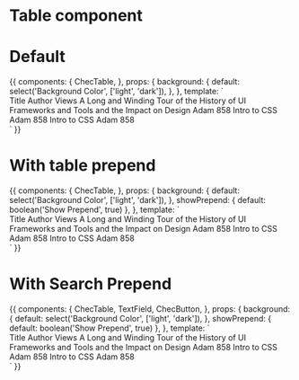 
<Meta title="Components/Table" component={ChecTable} />

# Table component

# Default

<Props of={ChecTable} />

<Preview>
  <Story name="default">
    {{
      components: {
        ChecTable,
      },
      props: {
        background: {
          default: select('Background Color', ['light', 'dark']),
        },
      },
      template: `
      <div class="flex justify-center items-center h-screen font-lato" :class="{'bg-gray-600': background === 'dark'}">
        <div>
          <ChecTable table-class="table-fixed">
            <thead>
              <tr>
                <th class="w-1/2">Title</th>
                <th class="w-1/2">Author</th>
                <th class="w-1/2">Views</th>
              </tr>
            </thead>
            <tbody>
              <tr>
                <td>A Long and Winding Tour of the History of UI Frameworks and Tools and the Impact on Design</td>
                <td>Adam</td>
                <td>858</td>
              </tr>
              <tr>
                <td>Intro to CSS</td>
                <td>Adam</td>
                <td>858</td>
              </tr>
              <tr>
                <td>Intro to CSS</td>
                <td>Adam</td>
                <td>858</td>
              </tr>
            </tbody>
          </ChecTable>
        </div>
      </div>
      `
    }}
  </Story>
</Preview>


# With table prepend

<Preview>
  <Story name="With prepend">
    {{
      components: {
        ChecTable,
      },
      props: {
        background: {
          default: select('Background Color', ['light', 'dark']),
        },
        showPrepend: {
          default: boolean('Show Prepend', true)
        },
      },
      template: `
      <div class="flex justify-center items-center h-screen font-lato" :class="{'bg-gray-600': background === 'dark'}">
        <div>
          <ChecTable table-class="table-fixed">
            <template v-if="showPrepend" v-slot:prepend>
              <h3>Prepended Table</h3>
            </template>
            <thead>
              <tr>
                <th class="w-1/2">Title</th>
                <th class="w-1/2">Author</th>
                <th class="w-1/2">Views</th>
              </tr>
            </thead>
            <tbody>
              <tr>
                <td>A Long and Winding Tour of the History of UI Frameworks and Tools and the Impact on Design</td>
                <td>Adam</td>
                <td>858</td>
              </tr>
              <tr>
                <td>Intro to CSS</td>
                <td>Adam</td>
                <td>858</td>
              </tr>
              <tr>
                <td>Intro to CSS</td>
                <td>Adam</td>
                <td>858</td>
              </tr>
            </tbody>
          </ChecTable>
        </div>
      </div>
      `
    }}
  </Story>
</Preview>

# With Search Prepend

<Props of={ChecTable} />

<Preview>
  <Story name="With prepend components">
    {{
      components: {
        ChecTable,
        TextField,
        ChecButton,
      },
      props: {
        background: {
          default: select('Background Color', ['light', 'dark']),
        },
        showPrepend: {
          default: boolean('Show Prepend', true)
        },
      },
      template: `
      <div class="flex justify-center items-center h-screen font-lato" :class="{'bg-gray-600': background === 'dark'}">
        <div>
          <ChecTable table-class="table-fixed">
            <template v-if="showPrepend" v-slot:prepend>
              <div class="flex gap-4">
                <TextField label="Search Criteria" class="w-full" />
                <ChecButton color="green">Search</ChecButton>
              </div>
            </template>
            <thead>
              <tr>
                <th class="w-1/2">Title</th>
                <th class="w-1/2">Author</th>
                <th class="w-1/2">Views</th>
              </tr>
            </thead>
            <tbody>
              <tr>
                <td>A Long and Winding Tour of the History of UI Frameworks and Tools and the Impact on Design</td>
                <td>Adam</td>
                <td>858</td>
              </tr>
              <tr>
                <td>Intro to CSS</td>
                <td>Adam</td>
                <td>858</td>
              </tr>
              <tr>
                <td>Intro to CSS</td>
                <td>Adam</td>
                <td>858</td>
              </tr>
            </tbody>
          </ChecTable>
        </div>
      </div>
      `
    }}
  </Story>
</Preview>
